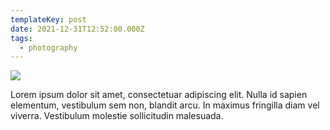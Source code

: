 ```yaml
---
templateKey: post
date: 2021-12-31T12:52:00.000Z
tags:
  - photography
---
```

![](../../static/assets/20211231-IMG_0784.jpg)

Lorem ipsum dolor sit amet, consectetuar adipiscing elit. Nulla id sapien elementum, vestibulum sem non, blandit arcu. In maximus fringilla diam vel viverra. Vestibulum molestie sollicitudin malesuada.